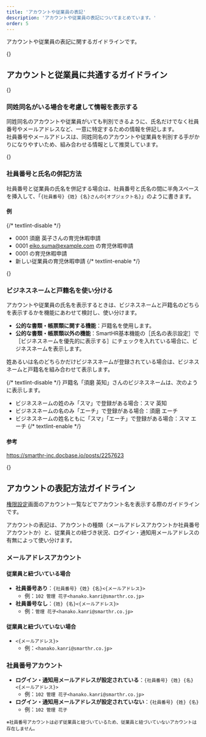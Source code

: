 ```yaml
---
title: 'アカウントや従業員の表記'
description: 'アカウントや従業員の表記についてまとめています。'
order: 5
---
```


アカウントや従業員の表記に関するガイドラインです。

{<span id="account-and-employee-display-format" />}
## アカウントと従業員に共通するガイドライン

{<span id="display-information" />}
### 同姓同名がいる場合を考慮して情報を表示する

同姓同名のアカウントや従業員がいても判別できるように、氏名だけでなく社員番号やメールアドレスなど、一意に特定するための情報を併記します。  
社員番号やメールアドレスは、同姓同名のアカウントや従業員を判別する手がかりになりやすいため、組み合わせる情報として推奨しています。

{<span id="employee-number-and-name" />}
### 社員番号と氏名の併記方法

社員番号と従業員の氏名を併記する場合は、社員番号と氏名の間に半角スペースを挿入して、「`{社員番号} {姓} {名}さんの{オブジェクト名}`」のように書きます。

#### 例
{/* textlint-disable */}
- 0001 須磨 英子さんの育児休暇申請
- 0001 eiko.suma@example.com の育児休暇申請
- 0001 の育児休暇申請
- 新しい従業員の育児休暇申請
{/* textlint-enable */}

{<span id="business-name-and-legal-name" />}
### ビジネスネームと戸籍名を使い分ける

アカウントや従業員の氏名を表示するときは、ビジネスネームと戸籍名のどちらを表示するかを機能にあわせて検討し、使い分けます。

- **公的な書類・帳票類に関する機能**：戸籍名を使用します。
- **公的な書類・帳票類以外の機能**：SmartHR基本機能の［氏名の表示設定］で［ビジネスネームを優先的に表示する］にチェックを入れている場合に、ビジネスネームを表示します。

姓あるいは名のどちらかだけビジネスネームが登録されている場合は、ビジネスネームと戸籍名を組み合わせて表示します。

{/* textlint-disable */}
戸籍名「須磨 英知」さんのビジネスネームは、次のように表示します。

- ビジネスネームの姓のみ「スマ」で登録がある場合：スマ 英知
- ビジネスネームの名のみ「エーチ」で登録がある場合：須磨 エーチ
- ビジネスネームの姓名ともに「スマ」「エーチ」で登録がある場合：スマ エーチ
{/* textlint-enable */}

#### 参考

https://smarthr-inc.docbase.io/posts/2257623

{<span id="account-display-format" />}
## アカウントの表記方法ガイドライン

[権限設定](/products/design-patterns/permissions-settings/)画面のアカウント一覧などでアカウント名を表示する際のガイドラインです。

アカウントの表記は、アカウントの種類（メールアドレスアカウントか社員番号アカウントか）と、従業員との紐づき状況、ログイン・通知用メールアドレスの有無によって使い分けます。

### メールアドレスアカウント

#### 従業員と紐づいている場合

- **社員番号あり**：`{社員番号} {姓} {名}<{メールアドレス}>`
    - 例：`102 管理 花子<hanako.kanri@smarthr.co.jp>`
- **社員番号なし**：`{姓} {名}<{メールアドレス}>`
    - 例：`管理 花子<hanako.kanri@smarthr.co.jp>`

#### 従業員と紐づいていない場合

- `<{メールアドレス}>`
    - 例：`<hanako.kanri@smarthr.co.jp>`

### 社員番号アカウント

- **ログイン・通知用メールアドレスが設定されている**：`{社員番号} {姓} {名}<{メールアドレス}>`
    - 例：`102 管理 花子<hanako.kanri@smarthr.co.jp>`
- **ログイン・通知用メールアドレスが設定されていない**：`{社員番号} {姓} {名}`
    - 例：`102 管理 花子`

<small>※社員番号アカウントは必ず従業員と紐づいているため、従業員と紐づいていないアカウントは存在しません。</small>
